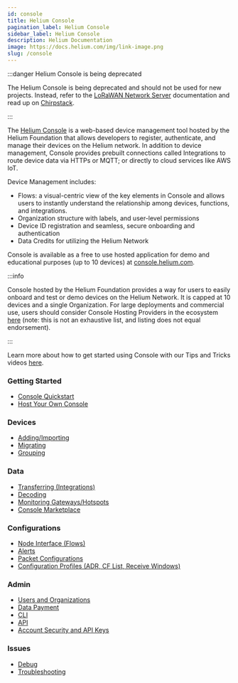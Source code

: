```yaml
---
id: console
title: Helium Console
pagination_label: Helium Console
sidebar_label: Helium Console
description: Helium Documentation
image: https://docs.helium.com/img/link-image.png
slug: /console
---
```


:::danger Helium Console is being deprecated

The Helium Console is being deprecated and should not be used for new projects. Instead, refer to
the [LoRaWAN Network Server](/iot/lorawan-network-servers) documentation and read up on
[Chirpstack](https://www.chirpstack.io).

:::

The [Helium Console](http://console.helium.com/) is a web-based device management tool hosted by the
Helium Foundation that allows developers to register, authenticate, and manage their devices on the
Helium network. In addition to device management, Console provides prebuilt connections called
Integrations to route device data via HTTPs or MQTT; or directly to cloud services like AWS IoT.

Device Management includes:

- Flows: a visual-centric view of the key elements in Console and allows users to instantly
  understand the relationship among devices, functions, and integrations.
- Organization structure with labels, and user-level permissions
- Device ID registration and seamless, secure onboarding and authentication
- Data Credits for utilizing the Helium Network

Console is available as a free to use hosted application for demo and educational purposes (up to 10
devices) at [console.helium.com](https://console.helium.com).

:::info

Console hosted by the Helium Foundation provides a way for users to easily onboard and test or demo
devices on the Helium Network. It is capped at 10 devices and a single Organization. For large
deployments and commercial use, users should consider Console Hosting Providers in the ecosystem
[here](/console/hosting-providers) (note: this is not an exhaustive list, and listing does not equal
endorsement).

:::

Learn more about how to get started using Console with our Tips and Tricks videos
[here](https://www.youtube.com/playlist?list=PLtKQNefsR5zNjWkXqdRXeBbSmYWRJFCuo).

### Getting Started

- [Console Quickstart](/console/quickstart)
- [Host Your Own Console](/network-iot/run-a-network-server)

### Devices

- [Adding/Importing](/console/adding-devices)
- [Migrating](/console/migrating-devices)
- [Grouping](/console/labels)

### Data

- [Transferring (Integrations)](/console/integrations)
- [Decoding](/console/functions)
- [Monitoring Gateways/Hotspots](/console/coverage)
- [Console Marketplace](/console/marketplace)

### Configurations

- [Node Interface (Flows)](/console/flows)
- [Alerts](/console/alerts)
- [Packet Configurations](/console/multi-packets)
- [Configuration Profiles (ADR, CF List, Receive Windows)](/console/profiles)

### Admin

- [Users and Organizations](/console/users)
- [Data Payment](/tokens/data-credit)
- [CLI](/console/cli)
- [API](/console/api)
- [Account Security and API Keys](/console/my-account)

### Issues

- [Debug](/console/debug)
- [Troubleshooting](/console/troubleshooting)
